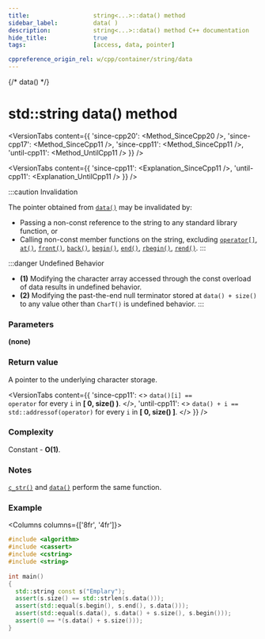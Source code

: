 ```yaml
---
title:					string<...>::data() method
sidebar_label:			data( )
description:			string<...>::data() method C++ documentation
hide_title:				true
tags:					[access, data, pointer]

cppreference_origin_rel: w/cpp/container/string/data
---
```



{/* data() */}



# std::string data() method

<VersionTabs content={{
	'since-cpp20': <Method_SinceCpp20 />,
	'since-cpp17': <Method_SinceCpp11 />,
	'since-cpp11': <Method_SinceCpp11 />,
	'until-cpp11': <Method_UntilCpp11 />
}} />

<VersionTabs content={{
	'since-cpp11': <Explanation_SinceCpp11 />,
	'until-cpp11': <Explanation_UntilCpp11 />
}} />

:::caution Invalidation

The pointer obtained from [`data()`](#) may be invalidated by:
 - Passing a non-const reference to the string to any standard library function, or
 - Calling non-const member functions on the string, excluding [`operator[]`](operator_subscript), [`at()`](at), [`front()`](front), [`back()`](back), [`begin()`](begin), [`end()`](end), [`rbegin()`](rbegin), [`rend()`](rend).
:::

:::danger Undefined Behavior
- **(1)** Modifying the character array accessed through the const overload of data results in <Tooltip title={Term_UndefinedBehaviour}>undefined behavior</Tooltip>.
- **(2)** Modifying the past-the-end null terminator stored at `data() + size()` to any value other than `CharT()` is <Tooltip title={Term_UndefinedBehaviour}>undefined behavior</Tooltip>.
:::

### Parameters

**(none)**

### Return value

A pointer to the underlying character storage.


<VersionTabs content={{
	'since-cpp11': <>
		<code>data()[i] == operator[](i)</code> for every <code>i</code> in <b>[ 0, size() )</b>.
	</>,
	'until-cpp11': <>
		<code>data() + i == std::addressof(operator[](i))</code> for every <code>i</code> in <b>[ 0, size() ]</b>.
	</>
}} />

### Complexity

Constant - **O(1)**.

### Notes

<Since v='cpp11'><a href="c_str"><code>c_str()</code></a> and <a href="data"><code>data()</code></a> perform the same function.</Since>

### Example

<Columns columns={['8fr', '4fr']}>
<div>

```cpp title='Main.cpp' showLineNumbers
#include <algorithm>
#include <cassert>
#include <cstring>
#include <string>
 
int main()
{
  std::string const s("Emplary");
  assert(s.size() == std::strlen(s.data()));
  assert(std::equal(s.begin(), s.end(), s.data()));
  assert(std::equal(s.data(), s.data() + s.size(), s.begin()));
  assert(0 == *(s.data() + s.size()));
}
```

</div>
<div>

```plaintext title="Output"
```

</div>
</Columns>
